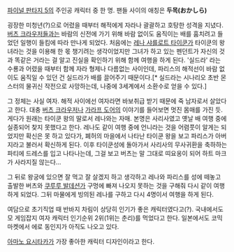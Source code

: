 [[파이널 판타지 5]]의 주인공 캐릭터 중 한 명. 팬들 사이의 애칭은 '''두목(おかしら)'''

굉장한 미청년(?)으로 어렸을 때부터 해적에게 자라나 괄괄하고 호탕한 성격을 지녔다. [[버츠 크라우저]]들과는 바람의 신전에 가기 위해 바람 없이도 움직이는 배를 훔치려고 들었던 일행이 들킴에 따라 만나게 되었다. 처음에는 [[레나 샤를로트 타이쿤]]가 타이쿤의 왕녀라는 것을 이용해 한 몫 챙기려는 생각이었지만 그녀가 하고 있는 펜던트가 자신의 것과 똑같은 거라는 걸 알고 진실을 확인하기 위해 함께 여행을 하게 된다. '실드라' 라는 수룡과 어렸을 때부터 함께 자라 형제나 다름없는 사이인데, 파리스의 해적선이 바람 없이도 움직일 수 있던 건 실드라가 배를 끌어주기 때문이다.[* 실드라는 시나리오 초반 몬스터의 물귀신 작전으로 사망하는데, 나중에 3세계에서 소환수로 얻을 수 있다.]

그 정체는 사실 여자. 해적 사이에선 여자라면 바보취급 받기 때문에 죽 남자로서 살았다고 한다. 대충 [[버츠 크라우저]]나 [[가라프 도어]]의 이야기를 들어보면 멋진 몸매를 가진 듯. 게다가 원래는 타이쿤 왕의 딸로서 레나와는 자매. 본명은 사리사였고 옛날 배 여행 중에 실종되어 찾지 못했다고 한다. 레나도 같이 여행 중에 언니라는 것을 어렴풋이 알게는 되었지만 확신은 못 하고 있다가, 폐허의 마을에서 나타난 타이쿤 왕을 보고 파리스가 아버지라고 불러서 확신하게 된다. 이후 타이쿤성에 돌아가서 사리사의 무사귀환을 축하하는 파티에 드레스를 입고 나타나는데, 그걸 보고 버츠는 말 그대로 띠요옹이 되어 하트 마크가 사라지질 않는다...

그 뒤로 왕궁에 있으면 잘 먹고 잘 살겠지 하고 생각하고 레나와 파리스를 성에 떼놓고 출발한 버츠와 [[쿠루루 발데션]]가 구멍에 빠져 나오지 못하는 것을 구해줘 다시 같이 여행하게 되었다. 그뒤 마물에게 빙의된 레나를 구하고 다시 4명이서 여행을 하게 된다.

여담으로 초기직업 때 반바지 차림이 상당히 인기가 좋은 캐릭터였다고(?).
국내에서도 모 게임잡지 여자 캐릭터 인기순위 2위(1위는 춘리)를 먹었다고 한다.
일본에서도 코믹마켓에서 에로 동인지가 아직도 나오고 있다.

[[아마노 요시타카]]가 가장 좋아한 캐릭터 디자인이라고 한다.
